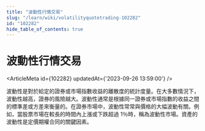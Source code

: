 ```yaml
---
title: "波動性行情交易"
slug: "/learn/wiki/volatilityquotetrading-102282"
id: "102282"
hide_table_of_contents: true
---
```



# 波動性行情交易

<ArticleMeta id={102282} updatedAt={'2023-09-26 13:59:00'} />
<div className='border-solid border-b border-t-0 my-4 border-[var(--ifm-color-gray-300)]' />

波動性是對於給定的證券或市場指數收益的離散度的統計度量。在大多數情況下，波動性越高，證券的風險越大。波動性通常是根據同一證券或市場指數的收益之間的標準差或方差來衡量的。在證券市場中，波動性常常與價格的大幅波動有關。例如，當股票市場在較長的時間內上漲或下跌超過 1％時，稱為波動性市場。資產的波動性是定價期權合同的關鍵因素。
